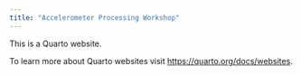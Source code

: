```yaml
---
title: "Accelerometer Processing Workshop"
---
```


This is a Quarto website.

To learn more about Quarto websites visit <https://quarto.org/docs/websites>.
